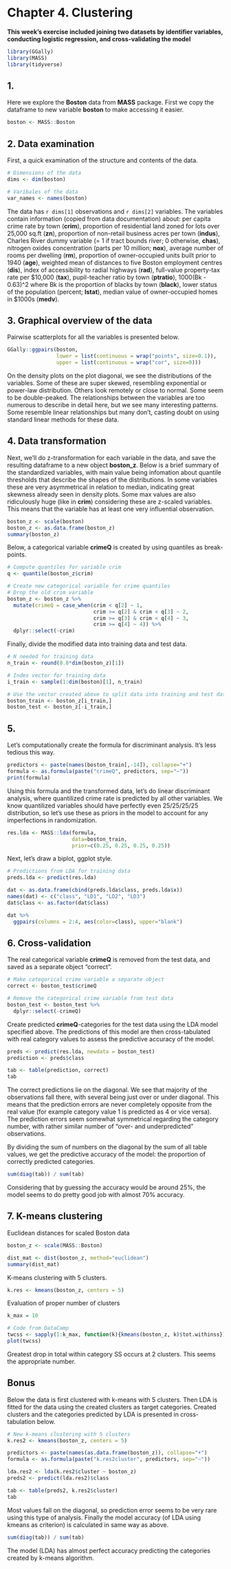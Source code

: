 # Chapter 4. Clustering 

**This week's exercise included joining two datasets by identifier variables, conducting logistic regression, and cross-validating the model**


```r
library(GGally)
library(MASS)
library(tidyverse)
```

## 1. 

Here we explore the **Boston** data from **MASS** package. First we copy the dataframe to new variable **boston** to make accessing it easier.

```r
boston <- MASS::Boston
```

## 2. Data examination

First, a quick examination of the structure and contents of the data. 

```r
# Dimensions of the data
dims <- dim(boston)

# Varibales of the data
var_names <- names(boston)
```

The data has `r dims[1]` observations and `r dims[2]` variables. The variables contain information (copied from data documentation) about: per capita crime rate by town (**crim**), proportion of residential land zoned for lots over 25,000 sq.ft (**zn**), proportion of non-retail business acres per town (**indus**), Charles River dummy variable (= 1 if tract bounds river; 0 otherwise, **chas**), nitrogen oxides concentration (parts per 10 million; **nox**), average number of rooms per dwelling (**rm**), proportion of owner-occupied units built prior to 1940 (**age**), weighted mean of distances to five Boston employment centres (**dis**), index of accessibility to radial highways (**rad**), full-value property-tax rate per \$10,000 (**tax**), pupil-teacher ratio by town (**ptratio**), 1000(Bk - 0.63)^2 where Bk is the proportion of blacks by town (**black**), lower status of the population (percent; **lstat**), median value of owner-occupied homes in \$1000s (**medv**).

## 3. Graphical overview of the data

Pairwise scatterplots for all the variables is presented below.

```r
GGally::ggpairs(boston, 
                lower = list(continuous = wrap("points", size=0.1)),
                upper = list(continuous = wrap("cor", size=0)))
```

On the density plots on the plot diagonal, we see the distributions of the variables. Some of these are super skewed, resembling exponential or power-law distribution. Others look remotely or close to normal. Some seem to be double-peaked. The relationships between the variables are too numerous to describe in detail here, but we see many interesting patterns. Some resemble linear relationships but many don't, casting doubt on using standard linear methods for these data.

## 4. Data transformation

Next, we'll do z-transformation for each variable in the data, and save the resulting dataframe to a new object **boston_z**. Below is a brief summary of the standardized variables, with main value being infomation about quantile thresholds that describe the shapes of the distributions. In some variables these are very asymmetrical in relation to median, indicating great skewness already seen in density plots. Some max values are also ridiculously huge (like in **crim**) considering these are z-scaled variables. This means that the variable has at least one very influential observation.

```r
boston_z <- scale(boston)
boston_z <- as.data.frame(boston_z)
summary(boston_z)
```

Below, a categorical variable **crimeQ** is created by using quantiles as break-points. 

```r
# Compute quantiles for variable crim
q <- quantile(boston_z$crim)

# Create new categorical variable for crime quantiles
# Drop the old crim variable
boston_z <- boston_z %>%
  mutate(crimeQ = case_when(crim < q[2] ~ 1, 
                            crim >= q[2] & crim < q[3] ~ 2,
                            crim >= q[3] & crim < q[4] ~ 3,
                            crim >= q[4] ~ 4)) %>%
  dplyr::select(-crim)
```

Finally, divide the modified data into training data and test data.

```r
# N needed for training data
n_train <- round(0.8*dim(boston_z)[1])

# Index vector for training data
i_train <- sample(1:dim(boston)[1], n_train)

# Use the vector created above to split data into training and test data
boston_train <- boston_z[i_train,]
boston_test <- boston_z[-i_train,]
```

## 5. 

Let's computationally create the formula for discriminant analysis. It's less tedious this way.

```r
predictors <- paste(names(boston_train[,-14]), collapse="+")
formula <- as.formula(paste("crimeQ", predictors, sep="~"))
print(formula)
```

Using this formula and the transformed data, let's do linear discriminant analysis, where quantilized crime rate is predicted by all other variables. We know quantilized variables should have perfectly even 25/25/25/25 distribution, so let's use these as priors in the model to account for any imperfections in randomization.

```r
res.lda <- MASS::lda(formula, 
                     data=boston_train, 
                     prior=c(0.25, 0.25, 0.25, 0.25))
```

Next, let's draw a biplot, ggplot style.

```r
# Predictions from LDA for training data
preds.lda <- predict(res.lda)

dat <- as.data.frame(cbind(preds.lda$class, preds.lda$x))
names(dat) <- c("class", "LD1", "LD2", "LD3")
dat$class <- as.factor(dat$class)

dat %>%
  ggpairs(columns = 2:4, aes(color=class), upper="blank")
```

## 6. Cross-validation

The real categorical variable **crimeQ** is removed from the test data, and saved as a separate object "correct". 

```r
# Make categorical crime variable a separate object
correct <- boston_test$crimeQ

# Remove the categorical crime variable from test data
boston_test <- boston_test %>%
  dplyr::select(-crimeQ)
```

Create predicted **crimeQ**-categories for the test data using the LDA model specified above. The predictions of this model are then cross-tabulated with real category values to assess the predictive accuracy of the model. 

```r
preds <- predict(res.lda, newdata = boston_test)
prediction <- preds$class

tab <- table(prediction, correct)
tab
```

The correct predictions lie on the diagonal. We see that majority of the observations fall there, with several being just over or under diagonal. This means that the prediction errors are never completely opposite from the real value (for example category value 1 is predicted as 4 or vice versa). The prediction errors seem somewhat symmetrical regarding the category number, with rather similar number of "over- and underpredicted" observations.

By dividing the sum of numbers on the diagonal by the sum of all table values, we get the predictive accuracy of the model: the proportion of correctly predicted categories. 

```r
sum(diag(tab)) / sum(tab)
```
Considering that by guessing the accuracy would be around 25%, the model seems to do pretty good job with almost 70% accuracy.

## 7. K-means clustering

Euclidean distances for scaled Boston data

```r
boston_z <- scale(MASS::Boston)

dist_mat <- dist(boston_z, method="euclidean")
summary(dist_mat)
```

K-means clustering with 5 clusters.

```r
k.res <- kmeans(boston_z, centers = 5)
```

Evaluation of proper number of clusters 

```r
k_max = 10

# Code from DataCamp
twcss <- sapply(1:k_max, function(k){kmeans(boston_z, k)$tot.withinss})
plot(twcss)
```

Greatest drop in total within category SS occurs at 2 clusters. This seems the appropriate number.

## Bonus

Below the data is first clustered with k-means with 5 clusters. Then LDA is fitted for the data using the created clusters as target categories. Created clusters and the categories predicted by LDA is presented in cross-tabulation below.

```r
# New k-means clustering with 5 clusters
k.res2 <- kmeans(boston_z, centers = 5)

predictors <- paste(names(as.data.frame(boston_z)), collapse="+")
formula <- as.formula(paste("k.res2cluster", predictors, sep="~"))

lda.res2 <- lda(k.res2$cluster ~ boston_z)
preds2 <- predict(lda.res2)$class

tab <- table(preds2, k.res2$cluster)
tab
```

Most values fall on the diagonal, so prediction error seems to be very rare using this type of analysis. Finally the model accuracy (of LDA using kmeans as criterion) is calculated in same way as above. 

```r
sum(diag(tab)) / sum(tab)
```

The model (LDA) has almost perfect accuracy predicting the categories created by k-means algorithm.